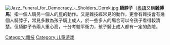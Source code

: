 [[File:Jazz_Funeral_for_Democracy_-_Sholders_Derek.jpg|thumb]]
'''騎脖子'''（[[粵語|粵語]]又稱'''騎膊馬'''）指一個人騎另一個人的[[肩|肩]]的動作。又是雜技經常見的動作，更會有雜技會有幾個人騎脖子，常見多數為孩子騎上成人，於一些多人的場合可以令孩子看得較清楚。但騎脖子令兩人重心高，十分考驗平衡力，孩子騎上成人都有一定的危險。
{{stub}}
[[Category:雜技|Category:雜技]]
[[Category:儿童游戏|Category:儿童游戏]]